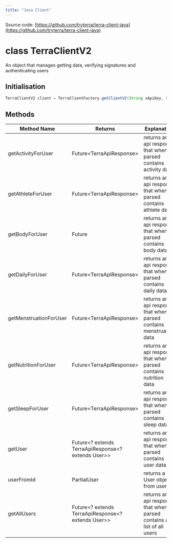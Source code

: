 ```yaml
---
title: "Java Client"
---
```

Source code: [https://github.com/tryterra/terra-client-java](https://github.com/tryterra/terra-client-java)

# class TerraClientV2

An object that manages getting data, verifying signatures and authenticating users

## Initialisation

```java java
TerraClientV2 client = TerraClientFactory.getClientV2(String xApiKey, String devId);

```

## Methods

| Method Name | Returns | Explanation |
| --- | --- | --- |
| getActivityForUser​ | Future&lt;TerraApiResponse&gt; | returns an api response that when parsed contains activity data |
| getAthleteForUser | Future&lt;TerraApiResponse&gt; | returns an api response that when parsed contains athlete data |
| getBodyForUser​ | Future<TerraApiResponse> | returns an api response that when parsed contains body data |
| getDailyForUser​ | Future&lt;TerraApiResponse&gt; | returns an api response that when parsed contains daily data |
| getMenstruationForUser​ | Future&lt;TerraApiResponse&gt; | returns an api response that when parsed contains menstruation data |
| getNutritionForUser​ | Future&lt;TerraApiResponse&gt; | returns an api response that when parsed contains nutrition data |
| getSleepForUser​ | Future&lt;TerraApiResponse&gt; | returns an api response that when parsed contains sleep data |
| getUser | Future<? extends TerraApiResponse<? extends User>> | returns an api response that when parsed contains user data |
| userFromId​ | PartialUser | returns a User object from user\_id |
| getAllUsers | Future<? extends TerraApiResponse<? extends User>> | returns an api response that when parsed contains a list of all users |



